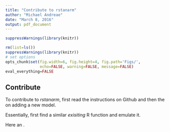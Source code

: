 ```yaml
---
title: "Contribute to rstanarm"
author: "Michael Andreae"
date: "March 8, 2016"
output: pdf_document
---
```


```r
suppressWarnings(library(knitr))
```

```r
rm(list=ls())
suppressWarnings(library(knitr))
# set options
opts_chunk$set(fig.width=6, fig.height=4, fig.path='Figs/',
               echo=FALSE, warning=FALSE, message=FALSE)
eval_everything=FALSE
```

## Contribute

To contribute to *rstanarm*, first read the instructions on Github \href{https://github.com/stan-dev/rstanarm/wiki/Contributing-to-development}{<http://github.com/stan-dev/rstanarm/>} and then the \href{https://github.com/stan-dev/rstanarm/wiki/Adding-a-new-model-to-rstanarm}{**specifics**} on adding a new model.

Essentially, first find a similar *exisiting* R function and emulate it.

Here an \href{https://github.com/stan-dev/rstanarm/blob/master/R/stan_lm.R}{** example function**}.
